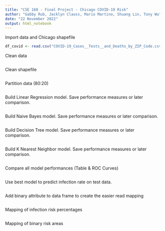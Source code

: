 ```yaml
---
title: "CSE 160 - Final Project - Chicago COVID-19 Risk"
author: "Gabby Rub, Jacklyn Clauss, Mario Martino, Shuang Lin, Tony Wu"
date: "22 November 2022"
output: html_notebook
---
```


Import data and Chicago shapefile
```r

df_covid <- read.csv("COVID-19_Cases__Tests__and_Deaths_by_ZIP_Code.csv")

```

Clean data
```r


```

Clean shapefile
```r


```

Partition data (80:20)
```r


```

Build Linear Regression model. Save performance measures or later comparison.
```r



```

Build Naive Bayes model. Save performance measures or later comparison.
```r


```

Build Decision Tree model. Save performance measures or later comparison.
```r


```

Build K Nearest Neighbor model. Save performance measures or later comparison.
```r


```

Compare all model performances (Table & ROC Curves)
```r


```

Use best model to predict infection rate on test data.
```r


```

Add binary attribute to data frame to create the easier read mapping
```r


```

Mapping of infection risk percentages
```r


```

Mapping of binary risk areas
```r


```
